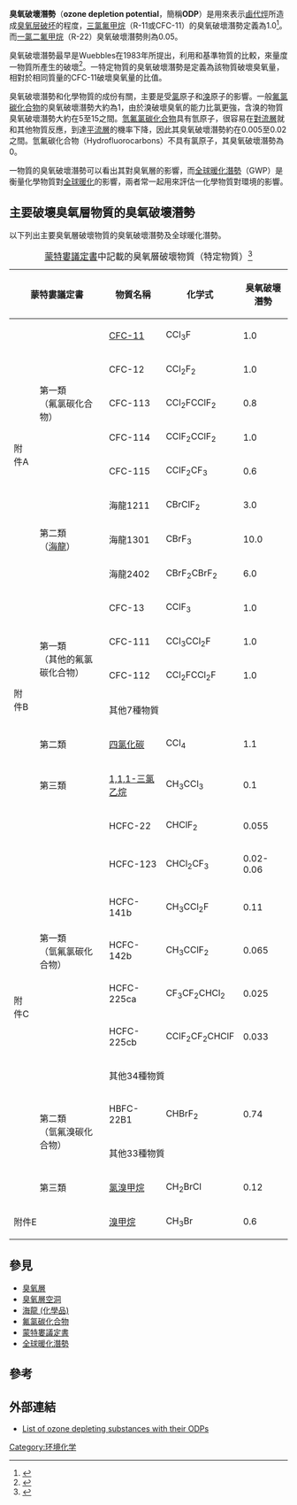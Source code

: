 '''臭氧破壞潛勢'''（'''ozone depletion potential'''，簡稱'''ODP'''）是用來表示[[鹵代烴|鹵代烴]]所造成[[臭氧层破坏|臭氧层破坏]]的程度，[[三氯氟甲烷|三氯氟甲烷]]（R-11或CFC-11）的臭氧破壞潛勢定義為1.0<ref>{{Cite web |url=http://www.ciesin.org/docs/011-551/011-551.html |title=Scientific Assessment of Ozone Depletion: 1991 |accessdate=2010-12-01 |archive-date=2011-05-20 |archive-url=https://web.archive.org/web/20110520173247/http://www.ciesin.org/docs/011-551/011-551.html |dead-url=no }}</ref>。而[[一氯二氟甲烷|一氯二氟甲烷]]（R-22）臭氧破壞潛勢則為0.05。

臭氧破壞潛勢最早是Wuebbles在1983年所提出，利用和基準物質的比較，來量度一物質所產生的破壞<ref>{{Cite web |url=http://www.ciesin.org/TG/OZ/odp.html |title=Ozone-Depletion and Chlorine-Loading Potential of Chlorofluorocarbon Alternatives |accessdate=2010-12-01 |archive-date=2011-05-20 |archive-url=https://web.archive.org/web/20110520173157/http://www.ciesin.org/TG/OZ/odp.html |dead-url=yes }}</ref>。一特定物質的臭氧破壞潛勢是定義為該物質破壞臭氧量，相對於相同質量的CFC-11破壞臭氧量的比值。

臭氧破壞潛勢和化學物質的成份有關，主要是受[[氯|氯]]原子和[[溴|溴]]原子的影響。一般[[氟氯碳化合物|氟氯碳化合物]]的臭氧破壞潛勢大約為1，由於溴破壞臭氧的能力比氯更強，含溴的物質臭氧破壞潛勢大約在5至15之間。[[氫氟氯碳化合物|氫氟氯碳化合物]]具有氫原子，很容易在[[對流層|對流層]]就和其他物質反應，到達[[平流層|平流層]]的機率下降，因此其臭氧破壞潛勢約在0.005至0.02之間。氫氟碳化合物（Hydrofluorocarbons）不具有氯原子，其臭氧破壞潛勢為0。

一物質的臭氧破壞潛勢可以看出其對臭氧層的影響，而[[全球暖化潛勢|全球暖化潛勢]]（GWP）是衡量化學物質對[[全球暖化|全球暖化]]的影響，兩者常一起用來評估一化學物質對環境的影響。

== 主要破壞臭氧層物質的臭氧破壞潛勢 ==
以下列出主要臭氧層破壞物質的臭氧破壞潛勢及全球暖化潛勢。

{| class="wikitable" style="margin: 0 auto"
|+ [[蒙特婁議定書|蒙特婁議定書]]中記載的臭氧層破壞物質（特定物質）<ref>{{cite web
| url = http://www.env.go.jp/earth/report/h18-03/3-VII.pdf
| title = VII オゾン層破壊物質等の概要
| format = PDF
| work = 平成17年度 オゾン層等の監視結果に関する年次報告書（日文）
| publisher = 環境省
| language = 
| accessdate = 2007年6月27日
| archive-date = 2007年9月29日
| archive-url = https://web.archive.org/web/20070929095750/http://www.env.go.jp/earth/report/h18-03/3-VII.pdf
| dead-url = no
}}</ref>
|-
! colspan="2" | 蒙特婁議定書
! 物質名稱
! 化学式
! 臭氧破壞潛勢
! 全球暖化潛勢<ref>[[政府間氣候變化專門委員會|政府間氣候變化專門委員會]]（IPCC）第三次評價報告書: Climate Change 2001 The Scientific Basis, Contribution of Working Group I to the ThirdAssessment Report of the Intergovernmental Panel on Climate Change (IPCC, 2001)</ref>
|-
| rowspan="8" | 附件A
| rowspan="5" | 第一類<br/>（氟氯碳化合物）
| [[三氯氟甲烷|CFC-11]]
| CCl<sub>3</sub>F
| 1.0
| 4,600
|-
| CFC-12
| CCl<sub>2</sub>F<sub>2</sub>
| 1.0
| 10,600
|-
| CFC-113
| CCl<sub>2</sub>FCClF<sub>2</sub>
| 0.8
| 6,000
|-
| CFC-114
| CClF<sub>2</sub>CClF<sub>2</sub>
| 1.0
| 9,800
|-
| CFC-115
| CClF<sub>2</sub>CF<sub>3</sub>
| 0.6
| 7,200
|-
| rowspan="3" | 第二類<br/>（[[海龍_(化學品)|海龍]]）
| 海龍1211
| CBrClF<sub>2</sub>
| 3.0
| 1,300
|-
| 海龍1301
| CBrF<sub>3</sub>
| 10.0
| 6,900
|-
| 海龍2402
| CBrF<sub>2</sub>CBrF<sub>2</sub>
| 6.0
| -
|-
| rowspan="6" | 附件B
| rowspan="4" | 第一類<br/>（其他的氟氯碳化合物）
| CFC-13
| CClF<sub>3</sub>
| 1.0
| -
|-
| CFC-111
| CCl<sub>3</sub>CCl<sub>2</sub>F
| 1.0
| -
|-
| CFC-112
| CCl<sub>2</sub>FCCl<sub>2</sub>F
| 1.0
| -
|-
| colspan="4" | 其他7種物質
|-
| 第二類
| [[四氯化碳|四氯化碳]]
| CCl<sub>4</sub>
| 1.1
| 1800
|-
| 第三類
| [[1,1,1-三氯乙烷|1,1,1-三氯乙烷]]
| CH<sub>3</sub>CCl<sub>3</sub>
| 0.1
| 140
|-
| rowspan="10" | 附件C
| rowspan="7" | 第一類<br/>（氫氟氯碳化合物）
| HCFC-22
| CHClF<sub>2</sub>
| 0.055
| 1,700
|-
| HCFC-123
| CHCl<sub>2</sub>CF<sub>3</sub>
| 0.02-0.06
| 120
|-
| HCFC-141b
| CH<sub>3</sub>CCl<sub>2</sub>F
| 0.11
| 700
|-
| HCFC-142b
| CH<sub>3</sub>CClF<sub>2</sub>
| 0.065
| 2,400
|-
| HCFC-225ca
| CF<sub>3</sub>CF<sub>2</sub>CHCl<sub>2</sub>
| 0.025
| 180
|-
| HCFC-225cb
| CClF<sub>2</sub>CF<sub>2</sub>CHClF
| 0.033
| 620
|-
| colspan="4" | 其他34種物質
|-
| rowspan="2" | 第二類<br/>（氫氟溴碳化合物）
| HBFC-22B1
| CHBrF<sub>2</sub>
| 0.74
| 470
|-
| colspan="4" | 其他33種物質
|-
| 第三類
| [[氯溴甲烷|氯溴甲烷]]
| CH<sub>2</sub>BrCl
| 0.12
| -
|-
| colspan="2" | 附件E
| [[溴甲烷|溴甲烷]]
| CH<sub>3</sub>Br
| 0.6
| -
|}

==參見==
*[[臭氧層|臭氧層]]
*[[臭氧層空洞|臭氧層空洞]]
*[[海龍_(化學品)|海龍 (化學品)]]
*[[氟氯碳化合物|氟氯碳化合物]]
*[[蒙特婁議定書|蒙特婁議定書]]
*[[全球暖化潛勢|全球暖化潛勢]]

==參考==
{{reflist}}

==外部連結==
* [http://www.epa.gov/Ozone/science/ods/index.html List of ozone depleting substances with their ODPs] {{Wayback|url=http://www.epa.gov/Ozone/science/ods/index.html |date=20101123234622 }}

[[Category:环境化学|Category:环境化学]]